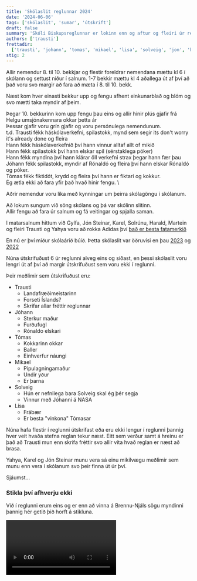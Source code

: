 ```yaml
---
title: 'Skólaslit reglunnar 2024'
date: '2024-06-06'
tags: ['skólaslit', 'sumar', 'útskrift']
draft: false
summary: 'Skóli Biskupsreglunnar er lokinn enn og aftur og fleiri úr reglunni útskrifast'
authors: ['trausti']
frettadir:
  ['trausti', 'johann', 'tomas', 'mikael', 'lisa', 'solveig', 'jon', 'karel', 'yahya', 'solrun', 'gylfi', 'haraldur', 'marteinn']
stig: 2
---
```



Allir nemendur 8. til 10. bekkjar og flestir foreldrar nemendana mættu kl 6 í skólann og settust niður í salnum.
1-7 bekkir mættu kl 4 aðallega út af því að það voru svo margir að fara að mæta í 8. til 10. bekk.


Næst kom hver einasti bekkur upp og fengu afhent einkunarblað og blóm og svo mætti taka myndir af þeim.


Þegar 10. bekkurinn kom upp fengu þau eins og allir hinir plús gjafir frá Helgu umsjónakennara okkar þetta ár \
Þessar gjafir voru grín gjafir og voru persónulega nemendunum. \
t.d. Trausti fékk háskólaverkefni, spilastokk, mynd sem segir its don't worry it's already done og fleira \
Hann fékk háskólaverkefnið því hann vinnur alltaf allt of mikið \
Hann fékk spilastokk því hann elskar spil (sérstaklega póker) \
Hann fékk myndina því hann klárar öll verkefni strax þegar hann fær þau \
Jóhann fékk spilastokk, myndir af Rónaldó og fleira því hann elskar Rónaldó og póker. \
Tómas fékk fiktidót, krydd og fleira því hann er fiktari og kokkur. \
Ég ætla ekki að fara yfir það hvað hinir fengu. \


Aðrir nemendur voru líka með kynningar um þeirra skólagöngu í skólanum.


Að lokum sungum við söng skólans og þá var skólinn slitinn. \
Allir fengu að fara úr salnum og fá veitingar og spjalla saman.


I matarsalnum hittum við Gylfa, Jón Steinar, Karel, Solrúnu, Harald, Martein og fleiri
Trausti og Yahya voru að rokka Adidas því [það er besta fatamerkið](/frettir/Adidas)


En nú er því miður skólaárið búið.
Þetta skólaslit var öðruvísi en þau [2023](/frettir/skolaslit-2023) og [2022](/frettir/skolaslit-2022)


Núna útskrifuðust 6 úr reglunni alveg eins og síðast, en þessi skólaslit voru lengri út af því að margir útskrifuðust sem voru ekki 
í reglunni.

Þeir meðlimir sem útskrifuðust eru:

- Trausti
  - Landafræðimeistarinn
  - Forseti Íslands?
  - Skrifar allar fréttir reglunnar
- Jóhann
  - Sterkur maður
  - Furðufugl
  - Rónaldo elskari
- Tómas
  - Kokkarinn okkar
  - Baller
  - Einhverfur náungi
- Mikael
  - Pípulagningamaður
  - Undir yður
  - Er þarna
- Solveig
  - Hún er nefnilega bara Solveig skal ég þér segja
  - Vinnur með Jóhanni á NASA
- Lísa
  - Frábær 
  - Er besta "vinkona" Tómasar


Núna hafa flestir í reglunni útskrifast eða eru ekki lengur í reglunni þannig hver veit hvaða stefna reglan tekur næst.
Eitt sem verður samt á hreinu er það að Trausti mun enn skrifa fréttir svo allir vita hvað reglan er næst að brasa.


Yahya, Karel og Jón Steinar munu vera sá einu mikilvægu meðlimir sem munu enn vera í skólanum svo þeir finna út úr því.


Sjáumst...


### Stikla því afhverju ekki


Við í reglunni erum eins og er enn að vinna á Brennu-Njáls sögu myndinni þannig hér getið þið horft á stikluna.


<Video id="muK_HAWfDMk" />


Það er líka hægt að finna verkefnið um stikluna í reglunni.
